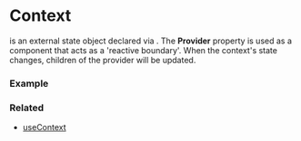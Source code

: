 
# Context

<CodePreview data={contextPreview} /> is an external 
state object declared via <CodePreview data={createContextPreview} />.
The <b>Provider</b> property is used as a component that acts as a 'reactive boundary'.
When the context's state changes, children of the provider will be updated.

### Example

<div className="not-prose">
  <ContextExample />
</div>

### Related
<ul>
  <li><a href="/docs/hooks/useContext">useContext</a></li>
</ul>